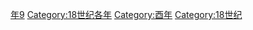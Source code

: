 {{Catnav|頁面分類|历史|歷史時代|年|18世纪各年}}
{{Commons category|1789}}

[[Category:1780年代|年9]]
[[Category:18世纪各年|Category:18世纪各年]]
[[Category:酉年|Category:酉年]]
[[Category:18世纪|Category:18世纪]]